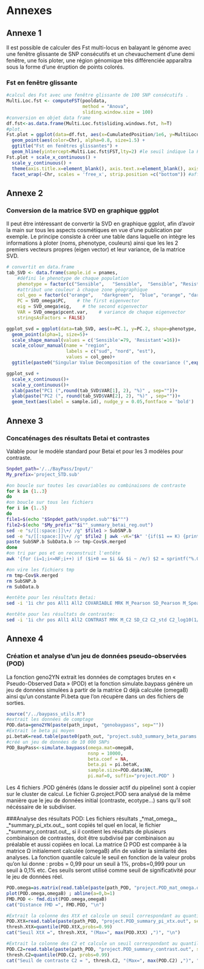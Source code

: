 # Annexes {-}

## Annexe 1 {-#An1}
Il est possible de calculer des Fst multi-locus en balayant le génome avec une fenêtre glissante de SNP consécutifs et un chevauchement d'une demi fenêtre, une fois ploter, une région génomique très différenciée apparaîtra sous la forme d'une éruption de points colorés.

### Fst en fenêtre glissante {-}
```r
#calcul des Fst avec une fenêtre glissante de 100 SNP consécutifs .
Multi.Loc.fst <- computeFST(pooldata,
                            method = "Anova",
                            sliding.window.size = 100)
#conversion en objet data frame
df.fst<-as.data.frame(Multi.Loc.fst$sliding.windows.fst, h=T)
#plot.
Fst.plot = ggplot(data=df.fst, aes(x=CumulatedPosition/1e6, y=MultiLocusFst)) +
  geom_point(aes(color=Chr), alpha=0.8, size=1.5) +
  ggtitle("Fst en fenêtres glissantes") +
  geom_hline(yintercept=Multi.Loc.fst$FST,lty=2) #le seuil indique la Fst globale estimée à l'échelle du génome
Fst.plot + scale_x_continuous() +
  scale_y_continuous() +
  theme(axis.title.x=element_blank(), axis.text.x=element_blank(), axis.ticks.x=element_blank()) +
  facet_wrap(~Chr, scales = 'free_x', strip.position =c("bottom")) #affichage des chromosomes en grille
```

## Annexe 2 {-#An2}

### Conversion de la matrice SVD en graphique ggplot {-}

Il peut être intéressant de convertir la SVD en graphique ggplot, afin d'avoir la main sur tous les aspects cosmétiques en vue d'une publication par exemple.
Le principe consiste à créer une table dans laquelle on intègre les informations à ploter (noms, phenotype, couleurs) ainsi que les les 2 premiers vecteurs propres (eigen vector) et leur variance, de la matrice SVD.
```r
# convertit en data.frame
tab_SVD <- data.frame(sample.id = pnames,
    #défini le phenotype de chaque population
    phenotype = factor(c("Sensible",   "Sensible",  "Sensible", "Resistant", "Resistant", "Resistant")),
    #attribut une couleur à chaque zone géographique
    col_geo = factor(c("orange",   "darkgreen",  "blue", "orange", "darkgreen","blue")),
    PC = SVD_omega$PC,    # the first eigenvector
    eig = SVD_omega$eig,    # the second eigenvector
    VAR = SVD_omega$pcent.var,    # variance de chaque eigenvector
    stringsAsFactors = FALSE)

ggplot_svd = ggplot(data=tab_SVD, aes(x=PC.1, y=PC.2, shape=phenotype, color= col_geo)) +
  geom_point(alpha=1, size=5)+
  scale_shape_manual(values = c('Sensible'=79, 'Resistant'=16))+
  scale_colour_manual(name = "region",
                      labels = c("sud", "nord", "est"),
                      values = col_geo)+
  ggtitle(paste0("Singular Value Decomposition of the covariance (",expression("\U03A9"),") matrix"))

ggplot_svd +
  scale_x_continuous()+
  scale_y_continuous()+
  xlab(paste("PC1 (",round(tab_SVD$VAR[1], 2), "%)" , sep=""))+
  ylab(paste("PC2 (", round(tab_SVD$VAR[2], 2), "%)" , sep=""))+
  geom_text(aes(label = sample.id), nudge_y = 0.05,fontface = 'bold')
```

## Annexe 3 {-#An3}

### Concaténages des résultats Betai et contrastes {-}
Valable pour le modèle standard pour Betai et pour les 3 modèles pour contraste.

```bash

Snpdet_path='/../BayPass/Input/'
My_prefix='project_STD.sub'

#on boucle sur toutes les covariables ou combinaisons de contraste
for k in {1..3}
do
#on boucle sur tous les fichiers
for i in {1..5}
do
file1=$(echo "$Snpdet_path/snpdet.sub""$i""")
file2=$(echo "$My_prefix""$i""_summary_betai_reg.out")							#adapter le préfixe
sed -e "s/[[:space:]]\+/ /g" $file1 > SubSNP.b									#on remplace tous les séparateurs par tabulation, ça évite les bugs
sed -e "s/[[:space:]]\+/ /g" $file2 | awk -vK="$k" '{if($1 == K) {print}}' - > SubData.b				#on prend si col 1 (covariable) = k
paste SubSNP.b SubData.b >> tmp-Cov$k.merged							#on colle/incrémente dans un nouveau fichier
done
#on tri par pos et on reconstruit l'entête
awk '{for (i=1;i<=NF;i++) if ($i+0 == $i && $i ~ /e/) $2 = sprintf("%.0f", $i)} 1' tmp-Cov$k.merged | sort -k1,1 -k2,2n - > project_Betai.Cov$k		

#on vire les fichiers tmp
rm tmp-Cov$k.merged
rm SubSNP.b
rm SubData.b

#entête pour les résultats Betai:
sed -i '1i chr pos All1 All2 COVARIABLE MRK M_Pearson SD_Pearson M_Spearman SD_Spearman BF(dB) Beta_is SD_Beta_is eBPis' project_Betai.Cov$k 

#entête pour les résultats de contraste:
sed -i '1i chr pos All1 All2 CONTRAST MRK M_C2 SD_C2 C2_std C2_log10(1/pval)' project_contrast-C$k
```

## Annexe 4 {-#An4}

### Création et analyse d'un jeu de données pseudo-observées (POD) {-}
La fonction geno2YN extrait les données de comptages brutes en « Pseudo-Observed Data » (POD) et la fonction simulate.baypass génère un jeu de données simulées à partir de la matrice Ω déjà calculée (omegaB) ainsi qu'un constante Pi.beta que l'on récupère dans un des fichiers de sorties.
```r
source("/../baypass_utils.R")
#extrait les données de comptage
POD.data=geno2YN(paste(path_input, "genobaypass", sep=""))
#Extrait le beta pi moyen
pi.betaK=read.table(paste0(path_out, "project.sub3_summary_beta_params.out"),h=T)$Mean
#créé un jeu de données de 10 000 SNPs
POD_BayPass<-simulate.baypass(omega.mat=omegaB,
                              nsnp = 10000,
                              beta.coef = NA,
                              beta.pi = pi.betaK,
                              sample.size=POD.data$NN,
                              pi.maf=0, suffix="project.POD" )
```
Les 4 fichiers .POD générés (dans le dossier actif du pipeline) sont à copier sur le cluster de calcul. Le fichier G.project.POD sera analysé de la même manière que le jeu de données initial (contraste, ecotype…) sans qu'il soit nécéssaire de le subdiviser.

###Analyse des résultats POD:
Les fichiers résultats _*mat_omega_, _*summary_pi_xtx.out_, sont copiés tel quel en local, le fichier _*summary_contrast.out_, si il contient les résultats de plusieurs combinaison de contrastes, doit être subdivisé par combinaison au préalable et aussi copiées en local.
La matrice Ω POD est comparée à la matrice Ω initialement calculée (omegaB) afin de valider la similarité des analyses. La fonction quantile calcule le seuil en fonction de la valeur probs qu’on lui donne : probs = 0,99 pour un seuil à 1%, probs=0,999 pour un seuil à 0,1% etc.
Ces seuils seront utilisé comme seuil de significativité pour le jeu de données réel.

```r
POD.omega=as.matrix(read.table(paste(path_POD, "project.POD_mat_omega.out", sep="")))
plot(POD.omega,omegaB) ; abline(a=0,b=1)
FMD.POD <- fmd.dist(POD.omega,omegaB)
cat("Distance FMD =", FMD.POD, "\n")

#Extrait la colonne des XtX et calcule un seuil correspondant au quantile que l'on souhaite
POD.XtX=read.table(paste(path_POD, "project.POD_summary_pi_xtx.out", sep=""),h=T)$M_XtX
thresh.XtX=quantile(POD.XtX,probs=0.99)
cat("Seuil XtX =", thresh.XtX, "(Max=", max(POD.XtX) ,")", "\n")

#Extrait la colonne des C2 et calcule un seuil correspondant au quantile que l'on souhaite
POD.C2=read.table(paste(path_POD, "project.POD_summary_contrast.out", sep=""),h=T)$M_C2
thresh.C2=quantile(POD.C2, probs=0.99)
cat("Seuil de contraste C2 = ", thresh.C2, "(Max=", max(POD.C2) ,")", "\n")

```
